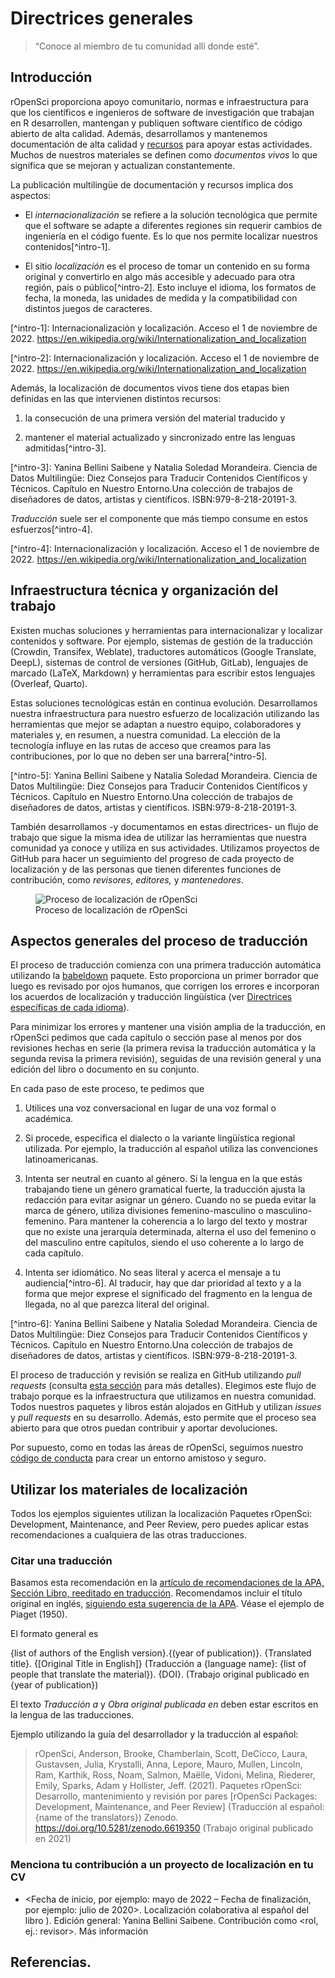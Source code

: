 # Directrices generales

> "Conoce al miembro de tu comunidad allí donde esté".

## Introducción

rOpenSci proporciona apoyo comunitario, normas e infraestructura para que los científicos e ingenieros de software de investigación que trabajan en R desarrollen, mantengan y publiquen software científico de código abierto de alta calidad.
Además, desarrollamos y mantenemos documentación de alta calidad y [recursos](/resources/) para apoyar estas actividades.
Muchos de nuestros materiales se definen como *documentos vivos* lo que significa que se mejoran y actualizan constantemente.

La publicación multilingüe de documentación y recursos implica dos aspectos:

- El *internacionalización* se refiere a la solución tecnológica que permite que el software se adapte a diferentes regiones sin requerir cambios de ingeniería en el código fuente.
  Es lo que nos permite localizar nuestros contenidos\[^intro-1\].

- El sitio *localización* es el proceso de tomar un contenido en su forma original y convertirlo en algo más accesible y adecuado para otra región, país o público\[^intro-2\].
  Esto incluye el idioma, los formatos de fecha, la moneda, las unidades de medida y la compatibilidad con distintos juegos de caracteres.

\[^intro-1\]: Internacionalización y localización.
Acceso el 1 de noviembre de 2022.
[https://en.wikipedia.org/wiki/Internationalization\_and\_localization](https://en.wikipedia.org/wiki/Internationalization_and_localization)

\[^intro-2\]: Internacionalización y localización.
Acceso el 1 de noviembre de 2022.
[https://en.wikipedia.org/wiki/Internationalization\_and\_localization](https://en.wikipedia.org/wiki/Internationalization_and_localization)

Además, la localización de documentos vivos tiene dos etapas bien definidas en las que intervienen distintos recursos:

1. la consecución de una primera versión del material traducido y

2. mantener el material actualizado y sincronizado entre las lenguas admitidas\[^intro-3\].

\[^intro-3\]: Yanina Bellini Saibene y Natalia Soledad Morandeira.
Ciencia de Datos Multilingüe: Diez Consejos para Traducir Contenidos Científicos y Técnicos.
Capítulo en Nuestro Entorno.Una colección de trabajos de diseñadores de datos, artistas y científicos.
ISBN:979-8-218-20191-3.

*Traducción* suele ser el componente que más tiempo consume en estos esfuerzos\[^intro-4\].

\[^intro-4\]: Internacionalización y localización.
Acceso el 1 de noviembre de 2022.
[https://en.wikipedia.org/wiki/Internationalization\_and\_localization](https://en.wikipedia.org/wiki/Internationalization_and_localization)

## Infraestructura técnica y organización del trabajo

Existen muchas soluciones y herramientas para internacionalizar y localizar contenidos y software.
Por ejemplo, sistemas de gestión de la traducción (Crowdin, Transifex, Weblate), traductores automáticos (Google Translate, DeepL), sistemas de control de versiones (GitHub, GitLab), lenguajes de marcado (LaTeX, Markdown) y herramientas para escribir estos lenguajes (Overleaf, Quarto).

Estas soluciones tecnológicas están en continua evolución.
Desarrollamos nuestra infraestructura para nuestro esfuerzo de localización utilizando las herramientas que mejor se adaptan a nuestro equipo, colaboradores y materiales y, en resumen, a nuestra comunidad.
La elección de la tecnología influye en las rutas de acceso que creamos para las contribuciones, por lo que no deben ser una barrera\[^intro-5\].

\[^intro-5\]: Yanina Bellini Saibene y Natalia Soledad Morandeira.
Ciencia de Datos Multilingüe: Diez Consejos para Traducir Contenidos Científicos y Técnicos.
Capítulo en Nuestro Entorno.Una colección de trabajos de diseñadores de datos, artistas y científicos.
ISBN:979-8-218-20191-3.

También desarrollamos -y documentamos en estas directrices- un flujo de trabajo que sigue la misma idea de utilizar las herramientas que nuestra comunidad ya conoce y utiliza en sus actividades.
Utilizamos proyectos de GitHub para hacer un seguimiento del progreso de cada proyecto de localización y de las personas que tienen diferentes funciones de contribución, como *revisores*, *editores,* y *mantenedores*.

![Proceso de localización de rOpenSci](images/localization_concept_map.png){fig-alt="Localization process cicle: we create a Pull Request with the first automatic translation, that translation get two reviews and then the editor do a final revision and merge the changes.  Reviewers and editors updates translations guidelines that define a glossary and agreements around language use."}

## Aspectos generales del proceso de traducción

El proceso de traducción comienza con una primera traducción automática utilizando la [babeldown](https://docs.ropensci.org/babeldown/) paquete.
Esto proporciona un primer borrador que luego es revisado por ojos humanos, que corrigen los errores e incorporan los acuerdos de localización y traducción lingüística (ver [Directrices específicas de cada idioma](specific_guidelines.html)).

Para minimizar los errores y mantener una visión amplia de la traducción, en rOpenSci pedimos que cada capítulo o sección pase al menos por dos revisiones hechas en serie (la primera revisa la traducción automática y la segunda revisa la primera revisión), seguidas de una revisión general y una edición del libro o documento en su conjunto.

En cada paso de este proceso, te pedimos que

1. Utilices una voz conversacional en lugar de una voz formal o académica.

2. Si procede, especifica el dialecto o la variante lingüística regional utilizada.
  Por ejemplo, la traducción al español utiliza las convenciones latinoamericanas.

3. Intenta ser neutral en cuanto al género.
  Si la lengua en la que estás trabajando tiene un género gramatical fuerte, la traducción ajusta la redacción para evitar asignar un género.
  Cuando no se pueda evitar la marca de género, utiliza divisiones femenino-masculino o masculino-femenino.
  Para mantener la coherencia a lo largo del texto y mostrar que no existe una jerarquía determinada, alterna el uso del femenino o del masculino entre capítulos, siendo el uso coherente a lo largo de cada capítulo.

4. Intenta ser idiomático.
  No seas literal y acerca el mensaje a tu audiencia\[^intro-6\].
  Al traducir, hay que dar prioridad al texto y a la forma que mejor exprese el significado del fragmento en la lengua de llegada, no al que parezca literal del original.

\[^intro-6\]: Yanina Bellini Saibene y Natalia Soledad Morandeira.
Ciencia de Datos Multilingüe: Diez Consejos para Traducir Contenidos Científicos y Técnicos.
Capítulo en Nuestro Entorno.Una colección de trabajos de diseñadores de datos, artistas y científicos.
ISBN:979-8-218-20191-3.

El proceso de traducción y revisión se realiza en GitHub utilizando *pull requests* (consulta [esta sección](#pr-edition) para más detalles).
Elegimos este flujo de trabajo porque es la infraestructura que utilizamos en nuestra comunidad.
Todos nuestros paquetes y libros están alojados en GitHub y utilizan *issues* y *pull requests* en su desarrollo.
Además, esto permite que el proceso sea abierto para que otros puedan contribuir y aportar devoluciones.

Por supuesto, como en todas las áreas de rOpenSci, seguimos nuestro [código de conducta](https://ropensci.org/code-of-conduct/) para crear un entorno amistoso y seguro.

## Utilizar los materiales de localización

Todos los ejemplos siguientes utilizan la localización Paquetes rOpenSci: Development, Maintenance, and Peer Review, pero puedes aplicar estas recomendaciones a cualquiera de las otras traducciones.

### Citar una traducción

Basamos esta recomendación en la [artículo de recomendaciones de la APA, Sección Libro, reeditado en traducción](https://apastyle.apa.org/blog/citing-translated-works).
Recomendamos incluir el título original en inglés, [siguiendo esta sugerencia de la APA](https://writeanswers.royalroads.ca/faq/199295).
Véase el ejemplo de Piaget (1950).

El formato general es

{list of authors of the English version}.{(year of publication)}.
{Translated title}.
{\[Original Title in English\]} (Traducción a {language name}: {list of people that translate the material}).
{DOI}.
(Trabajo original publicado en {year of publication})

El texto *Traducción a* y *Obra original publicada en* deben estar escritos en la lengua de las traducciones.

Ejemplo utilizando la guía del desarrollador y la traducción al español:

> rOpenSci, Anderson, Brooke, Chamberlain, Scott, DeCicco, Laura, Gustavsen, Julia, Krystalli, Anna, Lepore, Mauro, Mullen, Lincoln, Ram, Karthik, Ross, Noam, Salmon, Maëlle, Vidoni, Melina, Riederer, Emily, Sparks, Adam y Hollister, Jeff.
> (2021).
> Paquetes rOpenSci: Desarrollo, mantenimiento y revisión por pares \[rOpenSci Packages: Development, Maintenance, and Peer Review\] (Traducción al español: {name of the translators}) Zenodo.
> [https://doi.org/10.5281/zenodo.6619350](https://doi.org/10.5281/zenodo.6619350) (Trabajo original publicado en 2021)

### Menciona tu contribución a un proyecto de localización en tu CV

- \<Fecha de inicio, por ejemplo: mayo de 2022 -- Fecha de finalización, por ejemplo: julio de 2020>. Localización colaborativa al español del libro ). Edición general: Yanina Bellini Saibene. Contribución como \<rol, ej.: revisor>. Más información <enlace al proyecto>

## Referencias.


